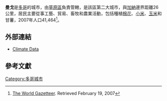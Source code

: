 {{Infobox settlement
<!--See the Table at Infobox Settlement for all fields and descriptions of usage-->
<!-- Basic info  ---------------->
|official_name          = 曼戈
|other_name             =
|native_name            =  <!-- for cities whose native name is not in English -->
|nickname               = 
|settlement_type        = <!--For Town or Village (Leave blank for the default City)-->
|motto                  =
<!-- images and maps  ----------->
|image_skyline          = 
|imagesize              = 
|image_caption          = 
|image_flag             = 
|flag_size              =
|image_seal             = 
|seal_size              =
|image_shield           = 
|shield_size            =
|image_blank_emblem     =
|blank_emblem_type      =
|blank_emblem_size      =
|image_map              = 
|mapsize                = 
|map_caption            = 
|image_map1             = 
|mapsize1               = 
|map_caption1           = 
|image_dot_map          =
|dot_mapsize            =
|dot_map_caption        =
|dot_x =  |dot_y =
|pushpin_map            = Togo<!-- the name of a location map as per http://en.wikipedia.org/wiki/Template:Location_map -->
|pushpin_label_position =bottom
|pushpin_map_caption    = 多曼在多哥的位置
|pushpin_mapsize       =320
<!-- Location ------------------>
|coordinates_region     = TG
|subdivision_type       = 國家
|subdivision_name       = {{flag|Togo}}
|subdivision_type1      = 區
|subdivision_name1      = [[草原區|草原區]]
|subdivision_type2      = 
|subdivision_name2      = 
|subdivision_type3      = 
|subdivision_name3      = 
|subdivision_type4      = 
|subdivision_name4      =
<!-- Politics ----------------->
|government_footnotes   =
|government_type        =
|leader_title           =
|leader_name            =
|leader_title1          =  <!-- for places with, say, both a mayor and a city manager -->
|leader_name1           =
|leader_title2          =
|leader_name2           =
|leader_title3          =
|leader_name3           =
|leader_title4          =
|leader_name4           =
|established_title      =  <!-- Settled -->
|established_date       = 
|established_title2     =  <!-- Incorporated (town) -->
|established_date2      = 
|established_title3     =  <!-- Incorporated (city) -->
|established_date3      =
<!-- Area    --------------------->
|area_magnitude         = 
|unit_pref                =Imperial <!--Enter: Imperial, if Imperial (metric) is desired-->
|area_footnotes           =
|area_total_km2           = <!-- ALL fields dealing with a measurements are subject to automatic unit conversion-->
|area_land_km2            = <!--See table @ Template:Infobox Settlement for details on automatic unit conversion-->
|area_water_km2           =
|area_total_sq_mi         =
|area_land_sq_mi          =
|area_water_sq_mi         =
|area_water_percent       =
|area_urban_km2           =
|area_urban_sq_mi         =
|area_metro_km2           =
|area_metro_sq_mi         =
|area_blank1_title        =
|area_blank1_km2          =
|area_blank1_sq_mi        =
<!-- Population   ----------------------->
|population_as_of               =2007
|population_footnotes           =
|population_note                =
|population_total               =41464
|population_density_km2         =
|population_density_sq_mi       =
|population_metro               =
|population_density_metro_km2   =
|population_density_metro_sq_mi =
|population_urban               =
|population_density_urban_km2   =
|population_density_urban_sq_mi =
|population_blank1_title        =Ethnicities
|population_blank1              =
|population_blank2_title        =Religions
|population_blank2              =
|population_density_blank1_km2 =   
|population_density_blank1_sq_mi =
<!-- General information  --------------->
|timezone               = 
|utc_offset             = 
|timezone_DST           = 
|utc_offset_DST         = 
|latd=10 |latm=21 |lats=20 |latNS=N
|longd=0|longm=28 |longs=32 |longEW=E
|elevation_footnotes    =  <!--for references: use <ref> </ref> tags-->
|elevation_m            = 
|elevation_ft           =
<!-- Area/postal codes & others -------->
|postal_code_type       =  <!-- enter ZIP code, Postcode, Post code, Postal code... -->
|postal_code            =
|area_code              =
|blank_name             =
|blank_info             =
|blank1_name            =
|blank1_info            =
|website                = 
|footnotes              = 
}} 

'''曼戈'''是[[多哥|多哥]]的城市，由[[草原區|草原區]]負責管轄，是該區第二大城市，與[[加納|加納]]邊界距離26公里，居民主要從事工藝、貿易、畜牧和農業活動，包括種植[[棉花|棉花]]、[[小米|小米]]、[[玉米|玉米]]和甘薯，2007年人口41,464<ref name="world gazetteer">[https://archive.is/20130105065129/http://www.world-gazetteer.com/wg.php?x=&men=gpro&lng=en&dat=32&geo=-207&srt=npan&col=aohdq&pt=c&va=&geo=361278045 The World Gazetteer]. Retrieved February 19, 2007</ref>。

==外部連結==
* [http://www.klimadiagramme.de/Afrika/mango.html Climate Data] {{Wayback|url=http://www.klimadiagramme.de/Afrika/mango.html |date=20200211012254 }}

==參考文獻==
{{reflist}}

{{coord|10|21|20|N|0|28|32|E|region:TG_type:city(41464)|display=title}}

[[Category:多哥城市|Category:多哥城市]]